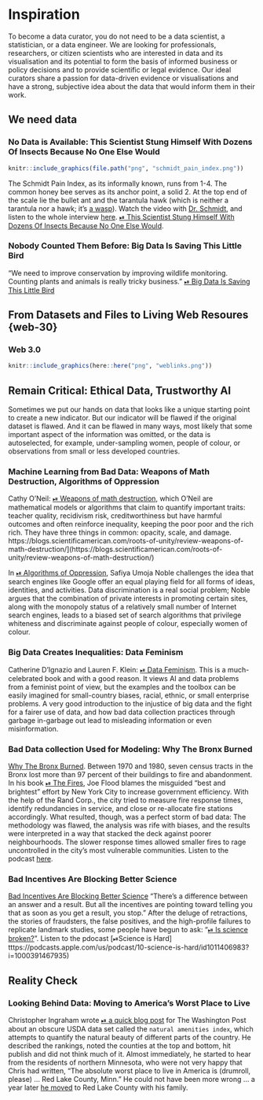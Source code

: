 # Inspiration {#inspiration}

To become a data curator, you do not need to be a data scientist, a statistician, or a data engineer. We are looking for professionals, researchers, or citizen scientists who are interested in data and its visualisation and its potential to form the basis of informed business or policy decisions and to provide scientific or legal evidence. Our ideal curators share a passion for data-driven evidence or visualisations and have a strong, subjective idea about the data that would inform them in their work.

## We need data {#inspiration-data-need}

### No Data is Available: This Scientist Stung Himself With Dozens Of Insects Because No One Else Would

```r
knitr::include_graphics(file.path("png", "schmidt_pain_index.png"))
```

The Schmidt Pain Index, as its informally known, runs from 1-4. The common honey bee serves as its anchor point, a solid 2. At the top end of the scale lie the bullet ant and the tarantula hawk (which is neither a tarantula nor a hawk; it’s [a wasp](https://www.wired.com/2015/07/absurd-creature-of-the-week-tarantula-hawk/)). Watch the video with [Dr. Schmidt](https://youtu.be/i0LjT-qkUes), and listen to the whole interview [here](https://podcasts.apple.com/us/podcast/48-the-schmidt-sting-pain-index/id1011406983?i=1000391467968). [⏯ This Scientist Stung Himself With Dozens Of Insects Because No One Else Would](https://fivethirtyeight.com/features/this-scientist-stung-himself-with-dozens-of-insects-because-no-one-else-would/).

### Nobody Counted Them Before: Big Data Is Saving This Little Bird

“We need to improve conservation by improving wildlife monitoring. Counting plants and animals is really tricky business.” [⏯ Big Data Is Saving This Little Bird](https://fivethirtyeight.com/features/big-data-is-saving-this-little-bird/)


## From Datasets and Files to Living Web Resoures {web-30}

### Web 3.0


```r
knitr::include_graphics(here::here("png", "weblinks.png"))
```


## Remain Critical: Ethical Data, Trustworthy AI {#critical-attitude}

Sometimes we put our hands on data that looks like a unique starting point to create a new indicator. But our indicator will be flawed if the original dataset is flawed. And it can be flawed in many ways, most likely that some important aspect of the information was omitted, or the data is autoselected, for example, under-sampling women, people of colour, or observations from small or less developed countries.

### Machine Learning from Bad Data: Weapons of Math Destruction, Algorithms of Oppression

Cathy O’Neil: [⏯ Weapons of math destruction](https://en.wikipedia.org/wiki/Weapons_of_Math_Destruction), which O’Neil are mathematical models or algorithms that claim to quantify important traits: teacher quality, recidivism risk, creditworthiness but have harmful outcomes and often reinforce inequality, keeping the poor poor and the rich rich. They have three things in common: opacity, scale, and damage. https://blogs.scientificamerican.com/roots-of-unity/review-weapons-of-math-destruction/](https://blogs.scientificamerican.com/roots-of-unity/review-weapons-of-math-destruction/)

In [⏯ Algorithms of Oppression](https://nyupress.org/9781479837243/algorithms-of-oppression/), Safiya Umoja Noble challenges the idea that search engines like Google offer an equal playing field for all forms of ideas, identities, and activities. Data discrimination is a real social problem; Noble argues that the combination of private interests in promoting certain sites, along with the monopoly status of a relatively small number of Internet search engines, leads to a biased set of search algorithms that privilege whiteness and discriminate against people of colour, especially women of colour.

### Big Data Creates Inequalities: Data Feminism

Catherine D'Ignazio and Lauren F. Klein: [⏯ Data Feminism](https://mitpress.mit.edu/books/data-feminism). This is a much-celebrated book and with a good reason. It views AI and data problems from a feminist point of view, but the examples and the toolbox can be easily imagined for small-country biases, racial, ethnic, or small enterprise problems. A very good introduction to the injustice of big data and the fight for a fairer use of data, and how bad data collection practices through garbage in-garbage out lead to misleading information or even misinformation.

### Bad Data collection Used for Modeling: Why The Bronx Burned

[Why The Bronx Burned](https://fivethirtyeight.com/features/why-the-bronx-really-burned/). Between 1970 and 1980, seven census tracts in the Bronx lost more than 97 percent of their buildings to fire and abandonment. In his book [⏯ The Fires](https://www.amazon.com/Fires-Computer-Intentions-City-Determined/dp/1594485062), Joe Flood blames the misguided “best and brightest” effort by New York City to increase government efficiency. With the help of the Rand Corp., the city tried to measure fire response times, identify redundancies in service, and close or re-allocate fire stations accordingly. What resulted, though, was a perfect storm of bad data: The methodology was flawed, the analysis was rife with biases, and the results were interpreted in a way that stacked the deck against poorer neighbourhoods. The slower response times allowed smaller fires to rage uncontrolled in the city’s most vulnerable communities. Listen to the podcast [here](https://podcasts.apple.com/us/podcast/19-why-the-bronx-burned/id1011406983?i=1000391467912).

### Bad Incentives Are Blocking Better Science

[Bad Incentives Are Blocking Better Science](https://fivethirtyeight.com/features/podcast-bad-incentives-are-blocking-better-science/) “There’s a difference between an answer and a result. But all the incentives are pointing toward telling you that as soon as you get a result, you stop.” After the deluge of retractions, the stories of fraudsters, the false positives, and the high-profile failures to replicate landmark studies, some people have begun to ask: “[⏯ Is science broken?](https://fivethirtyeight.com/features/science-isnt-broken/)”. Listen to the pdocast [⏯Science is Hard] tttps://podcasts.apple.com/us/podcast/10-science-is-hard/id1011406983?i=1000391467935)

## Reality Check

### Looking Behind Data: Moving to America's Worst Place to Live

Christopher Ingraham wrote [⏯ a quick blog post](https://www.washingtonpost.com/gdpr-consent/?next_url=https%3a%2f%2fwww.washingtonpost.com%2fnews%2fwonk%2fwp%2f2015%2f08%2f17%2fevery-county-in-america-ranked-by-natural-beauty%2f) for The Washington Post about an obscure USDA data set called the `natural amenities index`, which attempts to quantify the natural beauty of different parts of the country. He described the rankings, noted the counties at the top and bottom, hit publish and did not think much of it. Almost immediately, he started to hear from the residents of northern Minnesota, who were not very happy that Chris had written, “The absolute worst place to live in America is (drumroll, please) … Red Lake County, Minn.” He could not have been more wrong … a year later [he moved](https://fivethirtyeight.com/features/he-called-it-americas-worst-place-to-live-now-hes-moving-there/) to Red Lake County with his family.

